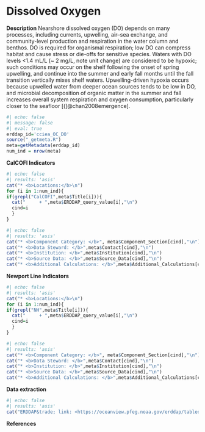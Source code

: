 # Dissolved Oxygen

**Description** 
Nearshore dissolved oxygen (DO) depends on many processes, including currents, upwelling, air--sea exchange, and community-level production and respiration in the water column and benthos. DO is required for organismal respiration; low DO can compress habitat and cause stress or die-offs for sensitive species. Waters with DO levels \<1.4 mL/L (\~ 2 mg/L, note unit change) are considered to be hypoxic; such conditions may occur on the shelf following the onset of spring upwelling, and continue into the summer and early fall months until the fall transition vertically mixes shelf waters. Upwelling-driven hypoxia occurs because upwelled water from deeper ocean sources tends to be low in DO, and microbial decomposition of organic matter in the summer and fall increases overall system respiration and oxygen consumption, particularly closer to the seafloor [(]@chan2008emergence].

```r
#| echo: false
#| message: false
#| eval: true
erddap_id='cciea_OC_DO'
source("_getmeta.R")
meta=getMetadata(erddap_id)
num_ind = nrow(meta)
```

**CalCOFI Indicators**

```r
#| echo: false
#| results: 'asis'
cat("* <b>Locations:</b>\n")
for (i in 1:num_ind){
if(grepl("CalCOFI",meta$Title[i])){
  cat("     + ",meta$ERDDAP_query_value[i],"\n")
  cind=i
  }
}
```

```r
#| echo: false
#| results: 'asis'
cat("* <b>Component Category: </b>", meta$Component_Section[cind],"\n")
cat("* <b>Data Steward: </b>",meta$Contact[cind],"\n")
cat("* <b>Institution: </b>",meta$Institution[cind],"\n")
cat("* <b>Source Data: </b>",meta$Source_Data[cind],"\n")
cat("* <b>Additional Calculations: </b>",meta$Additional_Calculations[cind],"\n")
```

**Newport Line Indicators**

```r
#| echo: false
#| results: 'asis'
cat("* <b>Locations:</b>\n")
for (i in 1:num_ind){
if(grepl("NH",meta$Title[i])){
  cat("     + ",meta$ERDDAP_query_value[i],"\n")
  cind=i
  }
}
```

```r
#| echo: false
#| results: 'asis'
cat("* <b>Component Category: </b>", meta$Component_Section[cind],"\n")
cat("* <b>Data Steward: </b>",meta$Contact[cind],"\n")
cat("* <b>Institution: </b>",meta$Institution[cind],"\n")
cat("* <b>Source Data: </b>",meta$Source_Data[cind],"\n")
cat("* <b>Additional Calculations: </b>",meta$Additional_Calculations[cind],"\n")
```

**Data extraction**

```r
#| echo: false
#| results: 'asis'
cat("ERDDAP&trade; link: <https://oceanview.pfeg.noaa.gov/erddap/tabledap/",erddap_id,".html>",sep="")
```


**References**

